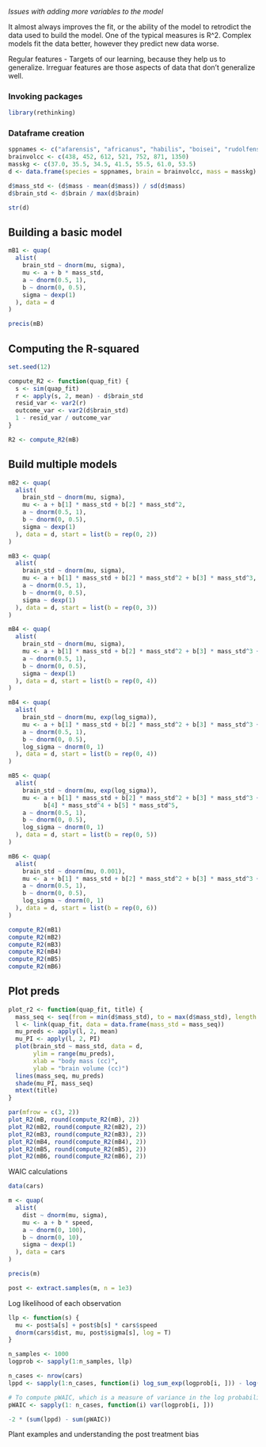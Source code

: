 *Issues with adding more variables to the model*

It almost always improves the fit, or the ability of the model to retrodict the data used to build the model. One of the typical measures is R^2.  Complex models fit the data better, however they predict new data worse.

Regular features - Targets of our learning, because they help us to generalize.
Irreguar features are those aspects of data that don't generalize well.

### Invoking packages
```r
library(rethinking)

```


### Dataframe creation
```r
sppnames <- c("afarensis", "africanus", "habilis", "boisei", "rudolfensis", "ergaster", "sapiens")
brainvolcc <- c(438, 452, 612, 521, 752, 871, 1350)
masskg <- c(37.0, 35.5, 34.5, 41.5, 55.5, 61.0, 53.5)
d <- data.frame(species = sppnames, brain = brainvolcc, mass = masskg)

d$mass_std <- (d$mass - mean(d$mass)) / sd(d$mass)
d$brain_std <- d$brain / max(d$brain)

str(d)

```

## Building a basic model

```r
mB1 <- quap(
  alist(
    brain_std ~ dnorm(mu, sigma),
    mu <- a + b * mass_std,
    a ~ dnorm(0.5, 1),
    b ~ dnorm(0, 0.5),
    sigma ~ dexp(1)
  ), data = d
)

precis(mB)

```

## Computing the R-squared

```r
set.seed(12)

compute_R2 <- function(quap_fit) {
  s <- sim(quap_fit)
  r <- apply(s, 2, mean) - d$brain_std
  resid_var <- var2(r)
  outcome_var <- var2(d$brain_std)
  1 - resid_var / outcome_var
}

R2 <- compute_R2(mB)

```

## Build multiple models

```r

mB2 <- quap(
  alist(
    brain_std ~ dnorm(mu, sigma),
    mu <- a + b[1] * mass_std + b[2] * mass_std^2,
    a ~ dnorm(0.5, 1),
    b ~ dnorm(0, 0.5),
    sigma ~ dexp(1)
  ), data = d, start = list(b = rep(0, 2))
)

mB3 <- quap(
  alist(
    brain_std ~ dnorm(mu, sigma),
    mu <- a + b[1] * mass_std + b[2] * mass_std^2 + b[3] * mass_std^3,
    a ~ dnorm(0.5, 1),
    b ~ dnorm(0, 0.5),
    sigma ~ dexp(1)
  ), data = d, start = list(b = rep(0, 3))
)

mB4 <- quap(
  alist(
    brain_std ~ dnorm(mu, sigma),
    mu <- a + b[1] * mass_std + b[2] * mass_std^2 + b[3] * mass_std^3 + b[4] * mass_std^4,
    a ~ dnorm(0.5, 1),
    b ~ dnorm(0, 0.5),
    sigma ~ dexp(1)
  ), data = d, start = list(b = rep(0, 4))
)

mB4 <- quap(
  alist(
    brain_std ~ dnorm(mu, exp(log_sigma)),
    mu <- a + b[1] * mass_std + b[2] * mass_std^2 + b[3] * mass_std^3 + b[4] * mass_std^4,
    a ~ dnorm(0.5, 1),
    b ~ dnorm(0, 0.5),
    log_sigma ~ dnorm(0, 1)
  ), data = d, start = list(b = rep(0, 4))
)

mB5 <- quap(
  alist(
    brain_std ~ dnorm(mu, exp(log_sigma)),
    mu <- a + b[1] * mass_std + b[2] * mass_std^2 + b[3] * mass_std^3 + 
          b[4] * mass_std^4 + b[5] * mass_std^5,
    a ~ dnorm(0.5, 1),
    b ~ dnorm(0, 0.5),
    log_sigma ~ dnorm(0, 1)
  ), data = d, start = list(b = rep(0, 5))
)

mB6 <- quap(
  alist(
    brain_std ~ dnorm(mu, 0.001),
    mu <- a + b[1] * mass_std + b[2] * mass_std^2 + b[3] * mass_std^3 + b[4] * mass_std^4 + b[5] * mass_std^5 + b[6] * mass_std^6,
    a ~ dnorm(0.5, 1),
    b ~ dnorm(0, 0.5),
    log_sigma ~ dnorm(0, 1)
  ), data = d, start = list(b = rep(0, 6))
)

compute_R2(mB1)
compute_R2(mB2)
compute_R2(mB3)
compute_R2(mB4)
compute_R2(mB5)
compute_R2(mB6)
```

## Plot preds

```r

plot_r2 <- function(quap_fit, title) {
  mass_seq <- seq(from = min(d$mass_std), to = max(d$mass_std), length.out = 100)
  l <- link(quap_fit, data = data.frame(mass_std = mass_seq))
  mu_preds <- apply(l, 2, mean)
  mu_PI <- apply(l, 2, PI)
  plot(brain_std ~ mass_std, data = d,
       ylim = range(mu_preds),
       xlab = "body mass (cc)",
       ylab = "brain volume (cc)")
  lines(mass_seq, mu_preds)
  shade(mu_PI, mass_seq)
  mtext(title)
}

par(mfrow = c(3, 2))
plot_R2(mB, round(compute_R2(mB), 2))
plot_R2(mB2, round(compute_R2(mB2), 2))
plot_R2(mB3, round(compute_R2(mB3), 2))
plot_R2(mB4, round(compute_R2(mB4), 2))
plot_R2(mB5, round(compute_R2(mB5), 2))
plot_R2(mB6, round(compute_R2(mB6), 2))

```


WAIC calculations

```r
data(cars)

m <- quap(
  alist(
    dist ~ dnorm(mu, sigma),
    mu <- a + b * speed,
    a ~ dnorm(0, 100),
    b ~ dnorm(0, 10),
    sigma ~ dexp(1)
  ), data = cars
)

precis(m)

post <- extract.samples(m, n = 1e3)

```

Log likelihood of each observation

```r

llp <- function(s) {
  mu <- post$a[s] + post$b[s] * cars$speed
  dnorm(cars$dist, mu, post$sigma[s], log = T)
}

n_samples <- 1000
logprob <- sapply(1:n_samples, llp)

n_cases <- nrow(cars)
lppd <- sapply(1:n_cases, function(i) log_sum_exp(logprob[i, ])) - log(n_samples)

# To compute pWAIC, which is a measure of variance in the log probabilities in each of the samples
pWAIC <- sapply(1: n_cases, function(i) var(logprob[i, ]))

-2 * (sum(lppd) - sum(pWAIC))

```

Plant examples and understanding the post treatment bias

